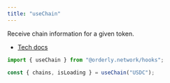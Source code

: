```yaml
---
title: "useChain"
---
```


Receive chain information for a given token.

- [Tech docs](/sdks/tech-doc/modules/orderly_network_hooks#usechain)

```ts
import { useChain } from "@orderly.network/hooks";

const { chains, isLoading } = useChain("USDC");
```
